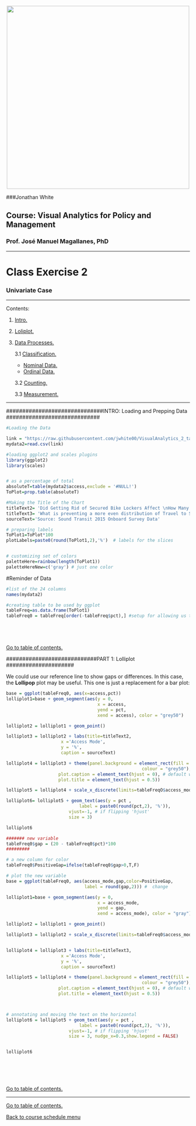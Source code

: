 <br> 
<center><img src="http://i.imgur.com/sSaOozN.png" width="500"></center>

###Jonathan White

## Course: Visual Analytics for Policy and Management

### Prof. José Manuel Magallanes, PhD 

_____


# Class Exercise 2
### Univariate Case

_____

Contents:

1. [Intro.](#intro)

2. [Loliplot.](#part1) 

3. [Data Processes.](#part3)

    3.1 [Classification.](#part31)
    * [Nominal Data.](#part311)
    * [Ordinal Data.](#part312)
    
    3.2 [Counting.](#part32)
    
    3.3 [Measurement.](#part33) 
    

__________



##############################INTRO: Loading and Prepping Data  #############################
<a id='intro'></a>


```r
#Loading the Data

link = "https://raw.githubusercontent.com/jwhite00/VisualAnalytics_2_tabularData/master/data/Link%20Data.csv"
mydata2=read.csv(link)

#loading ggplot2 and scales plugins
library(ggplot2)
library(scales)


# as a percentage of total
absoluteT=table(mydata2$access,exclude = '#NULL!')
ToPlot=prop.table(absoluteT)

#Making the Title of the Chart
titleText2= 'Did Getting Rid of Secured Bike Lockers Affect \nHow Many People Bike to Light Rail Station?'
titleText3= 'What is preventing a more even distribution of Travel to Stations'
sourceText='Source: Sound Transit 2015 Onboard Survey Data'

# preparing labels
ToPlot1=ToPlot*100
plotLabels=paste0(round(ToPlot1,2),'%')  # labels for the slices


# customizing set of colors
paletteHere=rainbow(length(ToPlot1)) 
paletteHereNew=c('gray') # just one color

```




#Reminder of Data
```r
#list of the 24 columns
names(mydata2) 
```


```r


#creating table to be used by ggplot
tableFreq=as.data.frame(ToPlot1)
tableFreq0 = tableFreq[order(-tableFreq$pct),] #setup for allowing us to order





```







```r




```



[Go to table of contents.](#part1)


############################PART 1: Lolliplot #####################




We could use our reference line to show gaps or differences. In this case, the **Lollipop** plot may be useful. This one is just a replacement for a bar plot:

```r


base = ggplot(tableFreq0, aes(x=access,pct)) 
lolliplot1=base + geom_segment(aes(y = 0,
                                   x = access, 
                                   yend = pct, 
                                   xend = access), color = "grey50") 

lolliplot2 = lolliplot1 + geom_point()

lolliplot3 = lolliplot2 + labs(title=titleText2,
                     x ='Access Mode', 
                     y = '%',
                     caption = sourceText)

lolliplot4 = lolliplot3 + theme(panel.background = element_rect(fill = "white",
                                                    colour = "grey50"),
                    plot.caption = element_text(hjust = 0), # default was 1
                    plot.title = element_text(hjust = 0.5))

lolliplot5 = lolliplot4 + scale_x_discrete(limits=tableFreqO$access_mode)

lolliplot6= lolliplot5 + geom_text(aes(y = pct , 
                            label = paste0(round(pct,2), '%')),
                        vjust=-1, # if flipping 'hjust'
                        size = 3)

lolliplot6
```




```r

####### new variable
tableFreq0$gap = (20 - tableFreq0$pct)*100
#########

# a new column for color
tableFreq0$PositiveGap=ifelse(tableFreq0$gap>0,T,F)

# plot the new variable
base = ggplot(tableFreq0, aes(access_mode,gap,color=PositiveGap,
                              label = round(gap,2))) #  change

lolliplot1=base + geom_segment(aes(y = 0, 
                                   x = access_mode, 
                                   yend = gap, 
                                   xend = access_mode), color = "gray")

lolliplot2 = lolliplot1 + geom_point()

lolliplot3 = lolliplot2 + scale_x_discrete(limits=tableFreq0$access_mode) # key element


lolliplot4 = lolliplot3 + labs(title=titleText3,
                     x ='Access Mode', 
                     y = '%',
                     caption = sourceText)

lolliplot5 = lolliplot4 + theme(panel.background = element_rect(fill = "white",
                                                    colour = "grey50"),
                    plot.caption = element_text(hjust = 0), # default was 1
                    plot.title = element_text(hjust = 0.5))



# annotating and moving the text on the horizontal
lolliplot6 = lolliplot5 + geom_text(aes(y = pct , 
                            label = paste0(round(pct,2), '%')),
                        vjust=-1, # if flipping 'hjust'
                        size = 3, nudge_x=0.3,show.legend = FALSE)  


lolliplot6







```







[Go to table of contents.](#part1)














_____
[Go to table of contents.](#part1)

[Back to course schedule menu](https://evansdatascience.github.io/VisualAnalytics/)
